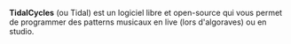 '''TidalCycles''' (ou Tidal) est un logiciel libre et open-source qui vous permet de programmer des patterns musicaux en live (lors d'algoraves) ou en studio.